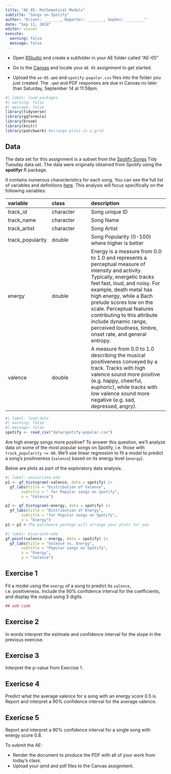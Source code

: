 ```yaml
---
title: "AE 05: Mathematical Models"
subtitle: "Songs on Spotify"
author: "Driver: _______, Reporter: _______, Gopher: ________"
date: "Sep 11, 2024"
editor: visual
execute: 
  warning: false
  message: false
---
```


::: callout-important
-   Open [RStudio](https://rstudio.collegeofidaho.edu/) and create a subfolder in your AE folder called "AE-05"

-   Go to the [Canvas](https://cofi.instructure.com/courses/15692/assignments/181903) and locate your `AE 05` assignment to get started.

-   Upload the `ae-05.qmd` and `spotify-popular.csv` files into the folder you just created. The `.qmd` and PDF responses are due in Canvas no later than Saturday, September 14 at 11:59pm.
:::

```r
#| label: load-packages
#| warning: false
#| message: false
library(tidyverse)
library(ggformula)
library(broom)
library(knitr)
library(patchwork) #arrange plots in a grid
```

## Data

The data set for this assignment is a subset from the [Spotify Songs](https://github.com/rfordatascience/tidytuesday/blob/master/data/2020/2020-01-21/readme.md) Tidy Tuesday data set. The data were originally obtained from Spotify using the **spotifyr** R package.

It contains numerous characteristics for each song. You can see the full list of variables and definitions [here](https://github.com/rfordatascience/tidytuesday/blob/master/data/2020/2020-01-21/readme.md). This analysis will focus specifically on the following variables:

| variable         | class     | description                                                                                                                                                                                                                                                                                                                                                                               |
|:-----------------|:-----------------|:-----------------------------------|
| track_id         | character | Song unique ID                                                                                                                                                                                                                                                                                                                                                                            |
| track_name       | character | Song Name                                                                                                                                                                                                                                                                                                                                                                                 |
| track_artist     | character | Song Artist                                                                                                                                                                                                                                                                                                                                                                               |
| track_popularity | double    | Song Popularity (0-100) where higher is better                                                                                                                                                                                                                                                                                                                                            |
| energy           | double    | Energy is a measure from 0.0 to 1.0 and represents a perceptual measure of intensity and activity. Typically, energetic tracks feel fast, loud, and noisy. For example, death metal has high energy, while a Bach prelude scores low on the scale. Perceptual features contributing to this attribute include dynamic range, perceived loudness, timbre, onset rate, and general entropy. |
| valence          | double    | A measure from 0.0 to 1.0 describing the musical positiveness conveyed by a track. Tracks with high valence sound more positive (e.g. happy, cheerful, euphoric), while tracks with low valence sound more negative (e.g. sad, depressed, angry).                                                                                                                                         |

```r
#| label: load-data
#| warning: false
#| message: false
spotify <- read_csv("data/spotify-popular.csv")
```

Are high energy songs more positive? To answer this question, we'll analyze data on some of the most popular songs on Spotify, i.e. those with `track_popularity >= 80`. We'll use linear regression to fit a model to predict a song's positiveness (`valence`) based on its energy level (`energy`).

Below are plots as part of the exploratory data analysis.

```r
#| label: univariate-eda
p1 <- gf_histogram(~valence, data = spotify) |>  
  gf_labs(title = "Distribution of Valence", 
       subtitle = " for Popular songs on Spotify", 
       x = "Valence")

p2 <- gf_histogram(~energy, data = spotify) |> 
  gf_labs(title = "Distribution of Energy", 
       subtitle = "for Popular songs on Spotify", 
       x = "Energy")
p1 + p2 # The patchwork package will arrange your plots for you
```

```r
#| label: bivariate-eda
gf_point(valence ~ energy, data = spotify) |> 
  gf_labs(title = "Valence vs. Energy", 
       subtitle = "Popular songs on Spotify", 
       x = "Energy", 
       y = "Valence")
```

## Exercise 1

Fit a model using the `energy` of a song to predict its `valence`, i.e. positiveness. Include the 90% confidence interval for the coefficients, and display the output using 3 digits.

```r
## add code
```

## Exercise 2

In words interpret the estimate and confidence interval for the slope in the previous exercise.

## Exercise 3

Interpret the p-value from Exercise 1.

## Exericse 4

Predict what the average valence for a song with an energy score 0.5 is. Report and interpret a 90% confidence interval for the average valence.

## Exericse 5

Report and interpret a 90% confidence interval for a single song with energy score 0.8.


::: callout-important
To submit the AE:

-   Render the document to produce the PDF with all of your work from today's class.
-   Upload your qmd and pdf files to the Canvas assignment.
:::
